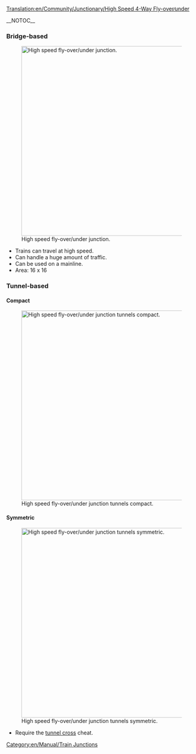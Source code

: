 [[Translation:en/Community/Junctionary/High Speed 4-Way Fly-over∕under]]

{{en/Community/Junctionary/Navigation}}__NOTOC__
===Bridge-based===
[[File:en/Community/Junctionary/Flyover.png|none|thumb|500px|High speed fly-over/under junction.]]
* Trains can travel at high speed.
* Can handle a huge amount of traffic.
* Can be used on a mainline.
* Area: 16 x 16

===Tunnel-based===
====Compact====
[[File:en/Community/Junctionary/Flyover tunnels compact.png|none|thumb|500px|High speed fly-over/under junction tunnels compact.]]

====Symmetric====
[[File:en/Community/Junctionary/Flyover tunnels symmetric.png|none|thumb|500px|High speed fly-over/under junction tunnels symmetric.]]
* Require the [[en/Manual/Cheats#tunnels-may-cross-each-other|tunnel cross]] cheat.

[[Category:en/Manual/Train Junctions]]